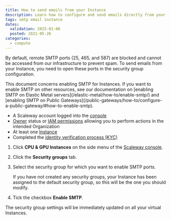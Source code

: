 ```yaml
---
title: How to send emails from your Instance
description: Learn how to configure and send emails directly from your Instance with our comprehensive tutorial.
tags: smtp email instance
dates:
  validation: 2025-01-06
  posted: 2021-05-26
categories:
  - compute
---
```



By default, remote SMTP ports (25, 465, and 587) are blocked and cannot be accessed from our infrastructure to prevent spam. To send emails from your Instance, you need to open these ports in the security group configuration.

<Message type="note">
  This document concerns enabling SMTP for Instances. If you want to enable SMTP on other resources, see our documentation on [enabling SMTP on Elastic Metal servers](/elastic-metal/how-to/enable-smtp/) and [enabling SMTP on Public Gateways](/public-gateways/how-to/configure-a-public-gateway/#how-to-enable-smtp).
</Message>

<Requirements />

- A Scaleway account logged into the [console](https://console.scaleway.com)
- [Owner](/iam/concepts/#owner) status or [IAM permissions](/iam/concepts/#permission) allowing you to perform actions in the intended Organization
- At least one [Instance](/instances/how-to/create-an-instance/)
- Completed the [identity verification process (KYC)](/account/how-to/verify-identity/)


1. Click **CPU & GPU Instances** on the side menu of the [Scaleway console](https://console.scaleway.com).
2. Click the **Security groups** tab.
3. Select the security group for which you want to enable SMTP ports.

    <Message type="note">
      If you have not created any security groups, your Instance has been assigned to the default security group, so this will be the one you should modify.
    </Message>
4. Tick the checkbox **Enable SMTP**.

<Message type="note">
  The security group settings will be immediately updated on all your virtual Instances.
</Message>


